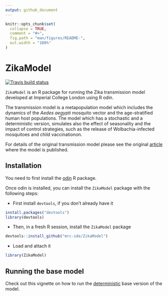 ```yaml
---
output: github_document
---
```


<!-- README.md is generated from README.Rmd. Please edit that file -->

```r
knitr::opts_chunk$set(
  collapse = TRUE,
  comment = "#>",
  fig.path = "man/figures/README-",
  out.width = "100%"
)
```
# ZikaModel

<!-- badges: start -->
[![Travis build status](https://travis-ci.org/mrc-ide/ZikaModel.svg?branch=master)](https://travis-ci.org/mrc-ide/ZikaModel)
<!-- badges: end -->

`ZikaModel` is an R package for running the Zika transmission model 
developed at Imperial College London using R odin.

The transmission model is a metapopulation model which includes the 
dynamics of the _Aedes aegypti_ mosquito vector and the age-stratified human host 
populations. The model which has a stochastic and a deterministic version,
simulates also the effect of seasonality and the impact of control strategies, 
such as the release of Wolbachia-infected mosquitoes and child vaccinationon.

For details of the original transmission model please see the original [article](https://science.sciencemag.org/content/353/6297/353) where the model 
is published.

## Installation
You need to first install the [odin](https://github.com/mrc-ide/odin) R package. 

Once odin is installed, you can install the `ZikaModel` package with the 
following steps:  

- First install `devtools`, if you don't already have it

```r
install.packages("devtools")
library(devtools)
```
- Then, in a fresh R session, install the `ZikaModel` package

```r
devtools::install_github("mrc-ide/ZikaModel")
```

- Load and attach it 
```r
library(ZikaModel)
```

## Running the base model
Check out this vignette on how to run the [deterministic](https://mrc-ide.github.io/ZikaModel/articles/deterministic_base_model.html) 
base version of the model. 

